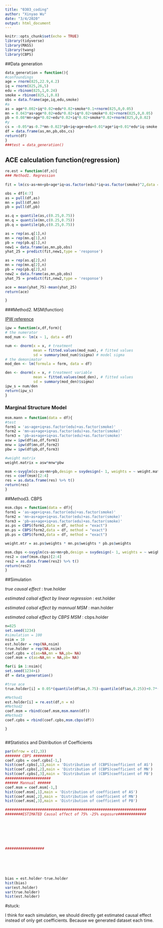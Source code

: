 ```yaml
---
title: "0303_coding"
author: "Xinyao Wu"
date: "3/4/2020"
output: html_document
---
```

```r
knitr::opts_chunk$set(echo = TRUE)
library(tidyverse)
library(MASS)
library(twang)
library(CBPS)
```

##Data generation

```r
data_generation = function(){
#confoundings
age = rnorm(825,22.9,4.2)
iq = rnorm(825,26,5)
edu = rbinom(825,1,0.24)
smoke = rbinom(825,1,0.8)
obs = data.frame(age,iq,edu,smoke)
#a
as = age*0.002+iq*0.02+edu*0.02+smoke*0.1+rnorm(825,0,0.05)
mn = 0.043*as+age*0.02+edu*0.02+iq*0.02+smoke*0.02+rnorm(825,0,0.05)
pb = 0.08*mn+age*0.02+edu*0.02+iq*0.02+smoke*0.02+rnorm(825,0,0.02)
#y
cs = -0.05*as-0.7*mn-0.023*pb+iq+age+edu+0.01*age*iq+0.01*edu*iq-smoke +rnorm(825,0,sd = 0.03)
df = data.frame(as,mn,pb,obs,cs)
return(df)
}
###test = data_generation()

```

## ACE calculation function(regression)
```r
re.est = function(df,n){
### Method1. Regression 
  
fit = lm(cs~as+mn+pb+age*iq+as.factor(edu)*iq+as.factor(smoke)^2,data = df)

obs = df[4:7]
as = pull(df,as)
mn = pull(df,mn)
pb = pull(df,pb)

as.q = quantile(as,c(0.25,0.75))
mn.q = quantile(mn,c(0.25,0.75))
pb.q = quantile(pb,c(0.25,0.75))

as = rep(as.q[1],n)
mn = rep(mn.q[1],n)
pb = rep(pb.q[1],n)
new1 = data.frame(as,mn,pb,obs)
yhat_25 = predict(fit,new1,type = 'response')

as = rep(as.q[2],n)
mn = rep(mn.q[2],n)
pb = rep(pb.q[2],n)
new2 = data.frame(as,mn,pb,obs)
yhat_75 = predict(fit,new2,type = 'response')

ace = mean(yhat_75)-mean(yhat_25)
return(ace)

}
```

###Method2. MSM(function)

[IPW reference](https://meghapsimatrix.com/post/continuous-r-rmarkdown/)

```r

ipw = function(x,df,form){
# the numerator
mod_num <- lm(x ~ 1, data = df)

num <- dnorm(x = x, # treatment 
             mean = fitted.values(mod_num), # fitted values
             sd = summary(mod_num)$sigma) # model sigma
# the demonimator
mod_den <- lm(formula = form, data = df)

den <- dnorm(x = x, # treatment variable
             mean = fitted.values(mod_den), # fitted values
             sd = summary(mod_den)$sigma)
ipw_s = num/den
return(ipw_s)
}

```

### Marginal Structure Model

```r
msm.mann = function(data = df){
#test
form1 = 'as~age+iq+as.factor(edu)+as.factor(smoke)'
form2 = 'mn~as+age+iq+as.factor(edu)+as.factor(smoke)'
form3 = 'pb~as+age+iq+as.factor(edu)+as.factor(smoke)'
asw = ipw(df$as,df,form1)
mnw = ipw(df$mn,df,form2)
pbw = ipw(df$pb,df,form3)

#weight matrix
weight.matrix = asw*mnw*pbw

msm <-svyglm(cs~as+mn+pb,design = svydesign(~ 1, weights = ~ weight.matrix,data=df))
res = coef(msm)[2:4]
res = as.data.frame(res) %>% t()
return(res)
}
```

##Method3. CBPS

```r
msm.cbps = function(data = df){
form1 = 'as~age+iq+as.factor(edu)+as.factor(smoke)'
form2 = 'mn~as+age+iq+as.factor(edu)+as.factor(smoke)'
form3 = 'pb~as+age+iq+as.factor(edu)+as.factor(smoke)'
as.ps = CBPS(form1,data = df, method = "exact")
mn.ps = CBPS(form2,data = df, method = "exact")
pb.ps = CBPS(form3,data = df, method = "exact")

weight.mtr = as.ps$weights * mn.ps$weights * pb.ps$weights

msm.cbps <-svyglm(cs~as+mn+pb,design = svydesign(~ 1, weights = ~ weight.mtr,data=df))
res2 = coef(msm.cbps)[2:4] 
res2 = as.data.frame(res2) %>% t()
return(res2)
}
```


##Simulation

*true causal effect* : true.holder

*estimated calsal effect by linear regression* : est.holder

*estimated calsal effect by mannual MSM* : man.holder

*estimated calsal effect by CBPS MSM* : cbps.holder

```r
n=825
set.seed(1234)
#simulation = 100
nsim = 10
est.holder = rep(NA,nsim)
true.holder = rep(NA,nsim)
coef.cpbs = c(as=NA,mn = NA,pb= NA)
coef.msm = c(as=NA,mn = NA,pb= NA)

for(i in 1:nsim){ 
set.seed(1234+i)
df = data_generation()

#true ace
true.holder[i] = 0.05*(quantile(df$as,0.75)-quantile(df$as,0.25))+0.7*(quantile(df$mn,0.75)-quantile(df$mn,0.25))-0.023*(quantile(df$pb,0.75)-quantile(df$pb,0.25))

#Method1
est.holder[i] = re.est(df,n = n)
#Method2
coef.msm = rbind(coef.msm,msm.mann(df))
#Method3
coef.cpbs = rbind(coef.cpbs,msm.cbps(df))

}



```

##Statistics and Distribution of Coefficients

```r
par(mfrow = c(2,3))
####### CBPS #########
coef.cpbs = coef.cpbs[-1,]
hist(coef.cpbs[,1],main = 'Distribution of (CBPS)coefficient of AS')
hist(coef.cpbs[,2],main = 'Distribution of (CBPS)coefficient of MN')
hist(coef.cpbs[,3],main = 'Distribution of (CBPS)coefficient of PB')
#####################
###### Mannual ######
coef.msm = coef.msm[-1,]
hist(coef.msm[,1],main = 'Distribution of coefficient of AS')
hist(coef.msm[,2],main = 'Distribution of coefficient of MN')
hist(coef.msm[,3],main = 'Distribution of coefficient of PB')

#################################################################
########ESTIMATED Causal effect of 75% -25% exposure#############







##################







```
```r

bias = est.holder-true.holder
hist(bias)
var(est.holder)
var(true.holder)
hist(est.holder)

```

#stuck:

I think for each simulation, we should directly get estimated causal effect instead of only get coefficients. Because we generated dataset each time.

